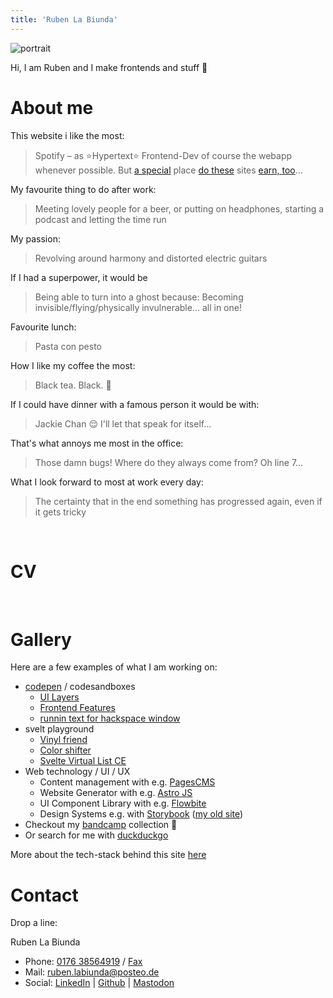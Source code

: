 ```yaml
---
title: 'Ruben La Biunda'
---
```


<style class="text-center"></style>

![portrait](/portrait.jpg#img-sm)

<style class="text-center"></style>

Hi, I am Ruben and I make frontends and stuff 👋

# About me

This website i like the most:

> Spotify – as ⭐Hypertext⭐ Frontend-Dev of course the webapp whenever possible. But [a special](https://motherfuckingwebsite.com/) place [do these](https://ultimatemotherfuckingwebsite.com/) sites [earn, too](https://www.csszengarden.com/)…

My favourite thing to do after work:

> Meeting lovely people for a beer, or putting on headphones, starting a podcast and letting the time run

My passion:

> Revolving around harmony and distorted electric guitars

If I had a superpower, it would be

> Being able to turn into a ghost because: Becoming invisible/flying/physically invulnerable... all in one!

Favourite lunch:

> Pasta con pesto

How I like my coffee the most:

> Black tea. Black. 🖤

If I could have dinner with a famous person it would be with:

> Jackie Chan 😌 I'll let that speak for itself...

That's what annoys me most in the office:

> Those damn bugs! Where do they always come from? Oh line 7...

What I look forward to most at work every day:

> The certainty that in the end something has progressed again, even if it gets tricky

<br page/>

# CV


<CV />

<br page/>

# Gallery

Here are a few examples of what I am working on:

- [codepen][cp] / codesandboxes
  - [UI Layers](https://codepen.io/Breaker222/pen/ZVOBVG)
  - [Frontend Features](https://codepen.io/Breaker222/pen/JjdwGav)
  - [runnin text for hackspace window](https://codesandbox.io/p/devbox/t525pv)
- svelt playground
  - [Vinyl friend](https://svelte.dev/playground/3e20cf8d6003497c8327737cf693af8f)
  - [Color shifter](https://svelte.dev/playground/172df99cf58242309ea8410bcc2f2eed?version=5.34.9)
  - [Svelte Virtual List CE](https://svelte.dev/playground/64a0fb4a44ad43d187a6ecd22411516a?version=5.34.9)
- Web technology / UI / UX
  - Content management with e.g. [PagesCMS](https://pagescms.org/)
  - Website Generator with e.g. [Astro JS](https://astro.build/)
  - UI Component Library with e.g. [Flowbite](https://flowbite.com/)
  - Design Systems e.g. with [Storybook][sbjs] ([my old site][sb])
- Checkout my [bandcamp][bc] collection 🎵
- Or search for me with [duckduckgo](https://duckduckgo.com/?t=ffab&q=ruben+la+biunda)

[cp]: https://codepen.io/Breaker222/pens/showcase
[bc]: https://bandcamp.com/ironbizkit222
[sbjs]: https://storybook.js.org/
[sb]: https://conductor-polecat-71274.netlify.app/

More about the tech-stack behind this site [here](/about)

# Contact

Drop a line:

Ruben La Biunda  
- Phone: [0176 38564919][tel] / [Fax][fax]  
- Mail: [ruben.labiunda@posteo.de][mail]  
- Social: [LinkedIn][li] | [Github][gh] | [Mastodon][ma]

[tel]: tel:+4917638564919
[fax]: https://openmoji.org/library/emoji-1F4E0/
[mail]: mailto:ruben.labiunda@posteo.de
[li]: https://www.linkedin.com/in/ruben-la-biunda-a142537a/
[gh]: https://github.com/gitbreaker222
[ma]: https://chaos.social/@Breaker222

